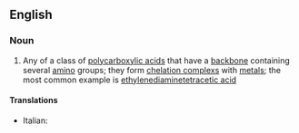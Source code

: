 ==English==

===Noun===
{{en-noun|head=[[polyaminopolycarboxylic]] [[acid]]}}

# {{context|organic compound|lang=en}} Any of a class of [[polycarboxylic acid]]s that have a [[backbone]] containing several [[amino]] groups; they form [[chelation complex]]s with [[metal]]s; the most common example is [[ethylenediaminetetracetic acid]]

====Translations====
{{trans-top|class of polycarboxylic acids}}
* Italian: {{t|it|acido poliamminopolicarbossilico|m}}
{{trans-mid}}
{{trans-bottom}}